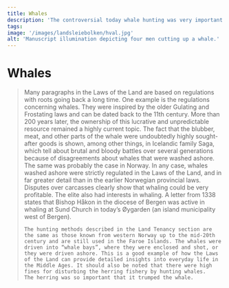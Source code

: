 ```yaml
---
title: Whales
description: 'The controversial today whale hunting was very important in the Middle Ages.'
tags:
image: '/images/landsleiebolken/hval.jpg'
alt: 'Manuscript illumination depicting four men cutting up a whale.'
---
```



# Whales

<Blockquote
    quote='“Now, one can hunt a whale where one wants apart from a fin whale during herring season.”'
    footer='Land Tenancy section, chapter 64' />

<Spacer height={40}/>
<Container stil="initial side">
    Many paragraphs in the Laws of the Land are based on regulations with roots going back a long time. 
    One example is the regulations concerning whales. They were inspired by the older Gulating and Frostating laws and can be dated back to the 11th century. 
    More than 200 years later, the ownership of this lucrative and unpredictable resource remained a highly current topic. 
    The fact that the blubber, meat, and other parts of the whale were undoubtedly highly sought-after goods is shown, among other things, in Icelandic family Saga, which tell about brutal and bloody battles over several generations because of disagreements about whales that were washed ashore. 
    The same was probably the case in Norway. 
    In any case, whales washed ashore were strictly regulated in the Laws of the Land, and in far greater detail than in the earlier Norwegian provincial laws. 
    Disputes over carcasses clearly show that whaling could be very profitable. 
    The elite also had interests in whaling. A letter from 1338 states that Bishop Håkon in the diocese of Bergen was active in whaling at Sund Church in today’s Øygarden (an island municipality west of Bergen). 
    
    The hunting methods described in the Land Tenancy section are the same as those known from western Norway up to the mid-20th century and are still used in the Faroe Islands. The whales were driven into “whale bays”, where they were enclosed and shot, or they were driven ashore. This is a good example of how the Laws of the Land can provide detailed insights into everyday life in the Middle Ages. It should also be noted that there were high fines for disturbing the herring fishery by hunting whales. 
    The herring was so important that it trumped the whale.
</Container>

<Figure
    image="\images\landsleiebolken\hvalfangst.jpg"
    title="Shooter waiting for the whale. Skogsvåg. From the Pictures Collection, UBB."
    alt="Black and white photograph of whale hunting from a wooden boat using bows and arrows."
    href="https://marcus.uib.no/instance/photograph/ubb-fh-d-026-010.html"
>
</Figure>